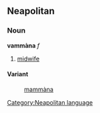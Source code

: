 ==Neapolitan==
===Noun===
'''vammàna''' ''f''
# [[midwife]]
====Variant====
:[[mammàna]] 
[[Category:Neapolitan language]]